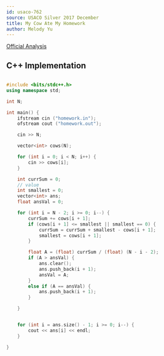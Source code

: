 ```yaml
---
id: usaco-762
source: USACO Silver 2017 December
title: My Cow Ate My Homework
author: Melody Yu
---
```


[Official Analysis](http://usaco.org/current/data/sol_homework_silver_dec17.html)

<LanguageSection>
<CPPSection>

## C++ Implementation

```cpp

#include <bits/stdc++.h>
using namespace std;

int N;

int main() {
    ifstream cin ("homework.in");
    ofstream cout ("homework.out");

    cin >> N;

    vector<int> cows(N);

    for (int i = 0; i < N; i++) {
        cin >> cows[i];
    }

    int currSum = 0;
    // value
    int smallest = 0;
    vector<int> ans;
    float ansVal = 0;

    for (int i = N - 2; i >= 0; i--) {
        currSum += cows[i + 1];
        if (cows[i + 1] <= smallest || smallest == 0) {
            currSum = currSum + smallest - cows[i + 1];
            smallest = cows[i + 1];
        }

        float A = (float) currSum / (float) (N - i - 2);
        if (A > ansVal) {
            ans.clear();
            ans.push_back(i + 1);
            ansVal = A;
        }
        else if (A == ansVal) {
            ans.push_back(i + 1);
        }

    }


    for (int i = ans.size() - 1; i >= 0; i--) {
        cout << ans[i] << endl;
    }

}
```

</CPPSection>
</LanguageSection>
